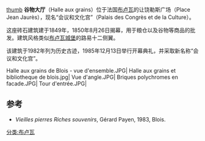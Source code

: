 [[image:_Halle_aux_grains_de_blois.jpg|thumb]]
'''谷物大厅'''（Halle aux grains）位于法国[[布卢瓦|布卢瓦]]的让饶勒斯广场（Place Jean Jaurès），现名“会议和文化宫”（Palais des Congrès et de la Culture）。

这座砖石建筑建于1849年，1850年8月26日揭幕，用于粮仓以及谷物等商品的批发。建筑风格类似[[布卢瓦城堡|布卢瓦城堡]]的路易十二侧翼。

该建筑于1982年列为历史古迹，1985年12月13日举行开幕典礼，并采取新名称“会议和文化宫”。

<gallery>
Halle aux grains de Blois - vue d'ensemble.JPG|
Halle aux grains et bibliotheque de blois.jpg|
Vue d'angle.JPG|
Briques polychromes en facade.JPG|
Tour d'entrée.JPG|
</gallery>

== 参考 ==
<references/>
* ''Vieilles pierres Riches souvenirs'', Gérard Payen, 1983, Blois.
[[分类:布卢瓦|分类:布卢瓦]]